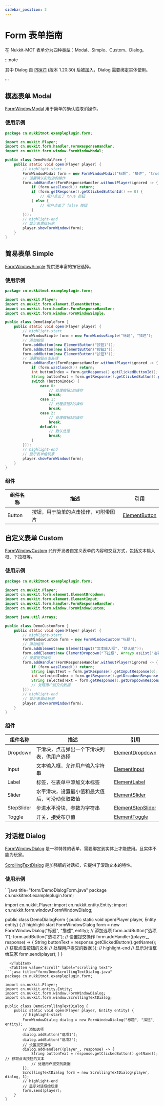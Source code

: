 ```yaml
---
sidebar_position: 2
---
```



# Form 表单指南

在 Nukkit-MOT 表单分为四种类型：Modal、Simple、Custom、Dialog。

:::note

其中 Dialog 自 [PR#71](https://github.com/MemoriesOfTime/Nukkit-MOT/pull/71) (版本 1.20.30) 后被加入，Dialog 需要绑定实体使用。

:::

## 模态表单 Modal

[FormWindowModal](https://github.com/MemoriesOfTime/Nukkit-MOT/blob/master/src/main/java/cn/nukkit/form/window/FormWindowModal.java) 用于简单的确认或取消操作。

### 使用示例

```java title="form/DemoModalForm.java"
package cn.nukkitmot.exampleplugin.form;

import cn.nukkit.Player;
import cn.nukkit.form.handler.FormResponseHandler;
import cn.nukkit.form.window.FormWindowModal;

public class DemoModalForm {
    public static void open(Player player) {
        // highlight-start
        FormWindowModal form = new FormWindowModal("标题", "描述", "true", "false");
        // 设置确认和取消的操作
        form.addHandler(FormResponseHandler.withoutPlayer(ignored -> {
            if (form.wasClosed()) return;
            if (form.getResponse().getClickedButtonId() == 0) {
                // 用户点击了 true 按钮
            } else {
                // 用户点击了 false 按钮
            }
        }));
        // highlight-end
        // 显示表单给玩家
        player.showFormWindow(form);
    }
}
```

## 简易表单 Simple

[FormWindowSimple](https://github.com/MemoriesOfTime/Nukkit-MOT/blob/master/src/main/java/cn/nukkit/form/window/FormWindowSimple.java) 提供更丰富的按钮选择。

### 使用示例

```java title="form/DemoSimpleForm.java"
package cn.nukkitmot.exampleplugin.form;

import cn.nukkit.Player;
import cn.nukkit.form.element.ElementButton;
import cn.nukkit.form.handler.FormResponseHandler;
import cn.nukkit.form.window.FormWindowSimple;

public class DemoSimpleForm {
    public static void open(Player player) {
        // highlight-start
        FormWindowSimple form = new FormWindowSimple("标题", "描述");
        // 添加按钮
        form.addButton(new ElementButton("按钮1"));
        form.addButton(new ElementButton("按钮2"));
        form.addButton(new ElementButton("按钮3"));
        // 设置按钮点击处理
        form.addHandler(FormResponseHandler.withoutPlayer(ignored -> {
            if (form.wasClosed()) return;
            int buttonIndex = form.getResponse().getClickedButtonId(); // 获取点击的按钮索引
            String buttonText = form.getResponse().getClickedButton().getText(); // 获取点击的按钮文本
            switch (buttonIndex) {
                case 0:
                    // 处理按钮1的操作
                    break;
                case 1:
                    // 处理按钮2的操作
                    break;
                case 2:
                    // 处理按钮3的操作
                    break;
                default:
                    // 默认处理
                    break;
            }
        }));
        // highlight-end
        // 显示表单给玩家
        player.showFormWindow(form);
    }
}
```

### 组件

| 组件名称      | 描述                                           | 引用                                                         |
| -------------- | ---------------------------------------------- | ---------------------------------------------------------------- |
| Button         | 按钮，用于简单的点击操作，可附带图片           | [ElementButton](https://github.com/MemoriesOfTime/Nukkit-MOT/tree/master/src/main/java/cn/nukkit/form/element/ElementButton.java) |

## 自定义表单 Custom

[FormWindowCustom](https://github.com/MemoriesOfTime/Nukkit-MOT/blob/master/src/main/java/cn/nukkit/form/window/FormWindowCustom.java) 允许开发者自定义表单的内容和交互方式，包括文本输入框、下拉框等。

### 使用示例

```java title="form/DemoCustomForm.java"
package cn.nukkitmot.exampleplugin.form;

import cn.nukkit.Player;
import cn.nukkit.form.element.ElementDropdown;
import cn.nukkit.form.element.ElementInput;
import cn.nukkit.form.handler.FormResponseHandler;
import cn.nukkit.form.window.FormWindowCustom;

import java.util.Arrays;

public class DemoCustomForm {
    public static void open(Player player) {
        // highlight-start
        FormWindowCustom form = new FormWindowCustom("标题");
        // 添加组件
        form.addElement(new ElementInput("文本输入框", "默认值"));
        form.addElement(new ElementDropdown("下拉框", Arrays.asList("选项1", "选项2", "选项3")));
        // 设置提交操作
        form.addHandler(FormResponseHandler.withoutPlayer(ignored -> {
            if (form.wasClosed()) return;
            String inputText = form.getResponse().getInputResponse(0); // 获取文本输入框的值
            int selectedIndex = form.getResponse().getDropdownResponse(1).getElementID(); // 获取下拉框选择的索引
            String selectedText = form.getResponse().getDropdownResponse(1).getElementContent(); // 获取下拉框选择的文本
            // 处理用户提交的数据
        }));
        // highlight-end
        // 显示表单给玩家
        player.showFormWindow(form);
    }
}

```

### 组件

| 组件名称      | 描述                                           | 引用                                                         |
| -------------- | ---------------------------------------------- | ---------------------------------------------------------------- |
| Dropdown       | 下滑块，点击弹出一个下滑块列表，供用户选择    | [ElementDropdown](https://github.com/MemoriesOfTime/Nukkit-MOT/tree/master/src/main/java/cn/nukkit/form/element/ElementDropdown.java) |
| Input          | 文本输入框，允许用户输入字符串                | [ElementInput](https://github.com/MemoriesOfTime/Nukkit-MOT/tree/master/src/main/java/cn/nukkit/form/element/ElementInput.java) |
| Label          | 标签，在表单中添加文本标签                     | [ElementLabel](https://github.com/MemoriesOfTime/Nukkit-MOT/tree/master/src/main/java/cn/nukkit/form/element/ElementLabel.java) |
| Slider         | 水平滑块，设置最小值和最大值后，可滑动获取数值 | [ElementSlider](https://github.com/MemoriesOfTime/Nukkit-MOT/tree/master/src/main/java/cn/nukkit/form/element/ElementSlider.java) |
| StepSlider     | 步进水平滑块，参数为字符串                     | [ElementStepSlider](https://github.com/MemoriesOfTime/Nukkit-MOT/tree/master/src/main/java/cn/nukkit/form/element/ElementStepSlider.java) |
| Toggle         | 开关，接受布尔值                               | [ElementToggle](https://github.com/MemoriesOfTime/Nukkit-MOT/tree/master/src/main/java/cn/nukkit/form/element/ElementToggle.java) |

## 对话框 Dialog

[FormWindowDialog](https://github.com/MemoriesOfTime/Nukkit-MOT/blob/master/src/main/java/cn/nukkit/form/window/FormWindowDialog.java) 是一种特殊的表单，需要绑定到实体上才能使用。且实体不能为玩家。


[ScrollingTextDialog](https://github.com/MemoriesOfTime/Nukkit-MOT/blob/master/src/main/java/cn/nukkit/form/window/ScrollingTextDialog.java) 是加强版的对话框，它提供了滚动文本的特性。

### 使用示例

<Tabs groupId="dialog-type">
  <TabItem value="normal" label="normal">
```java title="form/DemoDialogForm.java"
package cn.nukkitmot.exampleplugin.form;

import cn.nukkit.Player;
import cn.nukkit.entity.Entity;
import cn.nukkit.form.window.FormWindowDialog;

public class DemoDialogForm {
    public static void open(Player player, Entity entity) {
        // highlight-start
        FormWindowDialog form = new FormWindowDialog("标题", "描述", entity);
        // 添加选项
        form.addButton("选项1");
        form.addButton("选项2");
        // 设置提交操作
        form.addHandler((player_, response) -> {
            String buttonText = response.getClickedButton().getName(); // 获取点击按钮的文本
            // 处理用户提交的数据
        });
        // highlight-end
        // 显示对话框给玩家
        form.send(player);
    }
}
```
  </TabItem>
  <TabItem value="scroll" label="scrolling text">
```java title="form/DemoScrollingTextDialog.java"
package cn.nukkitmot.exampleplugin.form;

import cn.nukkit.Player;
import cn.nukkit.entity.Entity;
import cn.nukkit.form.window.FormWindowDialog;
import cn.nukkit.form.window.ScrollingTextDialog;

public class DemoScrollingTextDialog {
    public static void open(Player player, Entity entity) {
        // highlight-start
        FormWindowDialog dialog = new FormWindowDialog("标题", "描述", entity);
        // 添加选项
        dialog.addButton("选项1");
        dialog.addButton("选项2");
        // 设置提交操作
        dialog.addHandler((player_, response) -> {
            String buttonText = response.getClickedButton().getName(); // 获取点击按钮的文本
            // 处理用户提交的数据
        });
        ScrollingTextDialog form = new ScrollingTextDialog(player, dialog, 1);
        // highlight-end
        // 显示对话框给玩家
        form.send(player);
    }
}
```
  </TabItem>
</Tabs>
